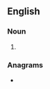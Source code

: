 ==English==

===Noun===
{{head|en|noun form}}

# {{plural of|en|numnah}}

===Anagrams===
* {{anagrams|en|a=ahmnnsu|Hannums|Husmann}}